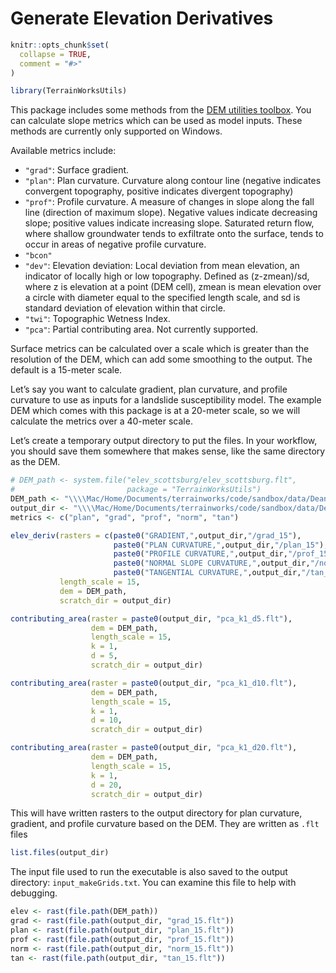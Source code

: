 # Generate Elevation Derivatives

```r
knitr::opts_chunk$set(
  collapse = TRUE,
  comment = "#>"
)
```

```r
library(TerrainWorksUtils)
```

This package includes some methods from the [DEM utilities toolbox](https://github.com/TerrainWorks-Seattle/ForestedWetlands/tree/master/DEMutilities). You can calculate slope metrics which can be used as model inputs. These methods are currently only supported on Windows. 

Available metrics include: 

 * `"grad"`: Surface gradient. 
 * `"plan"`: Plan curvature. Curvature along contour line (negative indicates convergent topography, positive indicates divergent topography)
 * `"prof"`: Profile curvature. A measure of changes in slope along the fall line (direction of maximum slope). Negative values indicate decreasing slope; positive values indicate increasing slope. Saturated return flow, where shallow groundwater tends to exfiltrate onto the surface, tends to occur in areas of negative profile curvature.
 * `"bcon"`
 * `"dev"`: Elevation deviation: Local deviation from mean elevation, an indicator of locally high or low topography. Defined as (z-zmean)/sd, where z is elevation at a point (DEM cell), zmean is mean elevation over a circle with diameter equal to the specified length scale, and sd is standard deviation of elevation within that circle.
 * `"twi"`: Topographic Wetness Index. 
 * `"pca"`: Partial contributing area. Not currently supported. 

Surface metrics can be calculated over a scale which is greater than the 
resolution of the DEM, which can add some smoothing to the output. The 
default is a 15-meter scale. 

Let's say you want to calculate gradient, plan curvature, and profile curvature
to use as inputs for a landslide susceptibility model. The example DEM 
which comes with this package is at a 20-meter scale, so we will calculate the 
metrics over a 40-meter scale. 

Let's create a temporary output directory to put the files. In your workflow, 
you should save them somewhere that makes sense, like the same directory as 
the DEM. 

```r
# DEM_path <- system.file("elev_scottsburg/elev_scottsburg.flt", 
#                         package = "TerrainWorksUtils")
DEM_path <- "\\\\Mac/Home/Documents/terrainworks/code/sandbox/data/DeanCr/elev_deancr.flt"
output_dir <- "\\\\Mac/Home/Documents/terrainworks/code/sandbox/data/DeanCr/deriv/"
metrics <- c("plan", "grad", "prof", "norm", "tan")

elev_deriv(rasters = c(paste0("GRADIENT,",output_dir,"/grad_15"),
                       paste0("PLAN CURVATURE,",output_dir,"/plan_15"),
                       paste0("PROFILE CURVATURE,",output_dir,"/prof_15"),
                       paste0("NORMAL SLOPE CURVATURE,",output_dir,"/norm_15"),
                       paste0("TANGENTIAL CURVATURE,",output_dir,"/tan_15")),
           length_scale = 15,
           dem = DEM_path,
           scratch_dir = output_dir)

contributing_area(raster = paste0(output_dir, "pca_k1_d5.flt"),
                  dem = DEM_path, 
                  length_scale = 15, 
                  k = 1, 
                  d = 5, 
                  scratch_dir = output_dir)

contributing_area(raster = paste0(output_dir, "pca_k1_d10.flt"),
                  dem = DEM_path, 
                  length_scale = 15, 
                  k = 1, 
                  d = 10, 
                  scratch_dir = output_dir)

contributing_area(raster = paste0(output_dir, "pca_k1_d20.flt"),
                  dem = DEM_path, 
                  length_scale = 15, 
                  k = 1, 
                  d = 20, 
                  scratch_dir = output_dir)
```

This will have written rasters to the output directory for plan curvature, 
gradient, and profile curvature based on the DEM. They are written as
`.flt` files 

```r
list.files(output_dir)
```

The input file used to run the executable is also saved to the output directory: 
`input_makeGrids.txt`. You can examine this file to help with debugging. 

```r
elev <- rast(file.path(DEM_path))
grad <- rast(file.path(output_dir, "grad_15.flt"))
plan <- rast(file.path(output_dir, "plan_15.flt"))
prof <- rast(file.path(output_dir, "prof_15.flt"))
norm <- rast(file.path(output_dir, "norm_15.flt"))
tan <- rast(file.path(output_dir, "tan_15.flt"))
```

